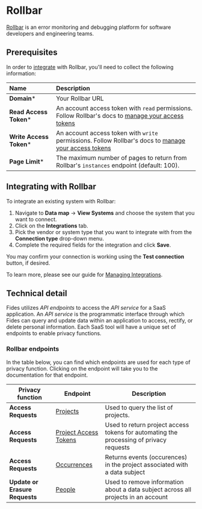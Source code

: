
# Rollbar
[Rollbar](https://rollbar.com/) is an error monitoring and debugging platform for software developers and engineering teams.

## Prerequisites

In order to [integrate](../) with Rollbar, you'll need to collect the following information:

| Name                       | Description                                                                                                                             |
| :------------------------- | :-------------------------------------------------------------------------------------------------------------------------------------- |
| **Domain***                | Your Rollbar URL |
| **Read Access Token***     | An account access token with `read` permissions.  Follow Rollbar's docs to [manage your access tokens](https://docs.rollbar.com/reference/getting-started-1#account-access-tokens)|
| **Write Access Token***    | An account access token with `write` permissions.  Follow Rollbar's docs to [manage your access tokens](https://docs.rollbar.com/reference/getting-started-1#account-access-tokens)|
| **Page Limit***           | The maximum number of pages to return from Rollbar's `instances` endpoint (default: 100). |


## Integrating with Rollbar
To integrate an existing system with Rollbar:

1. Navigate to **Data map** → **View Systems** and choose the system that you want to connect.
2. Click on the **Integrations** tab.
3. Pick the vendor or system type that you want to integrate with from the **Connection type** drop-down menu.
4. Complete the required fields for the integration and click **Save**. 

You may confirm your connection is working using the **Test connection** button, if desired.

To learn more, please see our guide for [Managing Integrations](/user-guides/integrations/manage-integrations).

## Technical detail 

Fides utilizes _API endpoints_ to access the _API service_ for a SaaS application. An _API service_ is the programmatic interface through which Fides can query and update data within an application to access, rectify, or delete personal information. Each SaaS tool will have a unique set of endpoints to enable privacy functions. 

### Rollbar endpoints
In the table below, you can find which endpoints are used for each type of privacy function. Clicking on the endpoint will take you to the documentation for that endpoint.

| Privacy function | Endpoint | Description |
|----|----|----|
| **Access Requests**            | [Projects](https://docs.rollbar.com/reference/list-all-projects) | Used to query the list of projects. |
| **Access Requests**            | [Project Access Tokens](https://docs.rollbar.com/reference/list-all-project-access-tokens) | Used to return project access tokens for automating the processing of privacy requests |
| **Access Requests**            | [Occurrences](https://docs.rollbar.com/reference/get_api-1-instances) | Returns events (occurences) in the project associated with a data subject |
| **Update or Erasure Requests** | [People](https://docs.rollbar.com/reference/delete-a-person) | Used to remove information about a data subject across all projects in an account |
